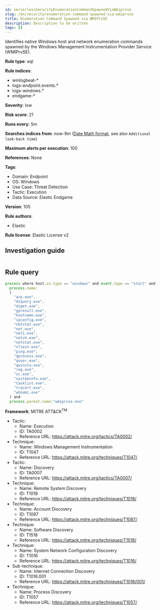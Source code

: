 ```yaml
---
id: serverlessSecurityEnumerationCommandSpawnedViaWmiprvse
slug: /en/security/enumeration-command-spawned-via-wmiprvse
title: Enumeration Command Spawned via WMIPrvSE
description: Description to be written
tags: []
---
```


<div id="enumeration-command-spawned-via-wmiprvse"></div>

Identifies native Windows host and network enumeration commands spawned by the Windows Management Instrumentation Provider Service (WMIPrvSE).

**Rule type**: eql

**Rule indices**: 

* winlogbeat-*
* logs-endpoint.events.*
* logs-windows.*
* endgame-*

**Severity**: low

**Risk score**: 21

**Runs every**: 5m

**Searches indices from**: now-9m ([Date Math format](((ref))/common-options.html#date-math), see also <DocLink id="serverlessSecurityRulesUiCreate" section="set-the-rules-schedule">`Additional look-back time`</DocLink>)

**Maximum alerts per execution**: 100

**References**: None

**Tags**: 

* Domain: Endpoint
* OS: Windows
* Use Case: Threat Detection
* Tactic: Execution
* Data Source: Elastic Endgame

**Version**: 105

**Rule authors**: 

* Elastic

**Rule license**: Elastic License v2

## Investigation guide

```markdown

```

## Rule query

```js
process where host.os.type == "windows" and event.type == "start" and
  process.name:
  (
    "arp.exe",
    "dsquery.exe",
    "dsget.exe",
    "gpresult.exe",
    "hostname.exe",
    "ipconfig.exe",
    "nbtstat.exe",
    "net.exe",
    "net1.exe",
    "netsh.exe",
    "netstat.exe",
    "nltest.exe",
    "ping.exe",
    "qprocess.exe",
    "quser.exe",
    "qwinsta.exe",
    "reg.exe",
    "sc.exe",
    "systeminfo.exe",
    "tasklist.exe",
    "tracert.exe",
    "whoami.exe"
  ) and
  process.parent.name:"wmiprvse.exe"

```

**Framework**: MITRE ATT&CK<sup>TM</sup>

* Tactic:
    * Name: Execution
    * ID: TA0002
    * Reference URL: https://attack.mitre.org/tactics/TA0002/
* Technique:
    * Name: Windows Management Instrumentation
    * ID: T1047
    * Reference URL: https://attack.mitre.org/techniques/T1047/
* Tactic:
    * Name: Discovery
    * ID: TA0007
    * Reference URL: https://attack.mitre.org/tactics/TA0007/
* Technique:
    * Name: Remote System Discovery
    * ID: T1018
    * Reference URL: https://attack.mitre.org/techniques/T1018/
* Technique:
    * Name: Account Discovery
    * ID: T1087
    * Reference URL: https://attack.mitre.org/techniques/T1087/
* Technique:
    * Name: Software Discovery
    * ID: T1518
    * Reference URL: https://attack.mitre.org/techniques/T1518/
* Technique:
    * Name: System Network Configuration Discovery
    * ID: T1016
    * Reference URL: https://attack.mitre.org/techniques/T1016/
* Sub-technique:
    * Name: Internet Connection Discovery
    * ID: T1016.001
    * Reference URL: https://attack.mitre.org/techniques/T1016/001/
* Technique:
    * Name: Process Discovery
    * ID: T1057
    * Reference URL: https://attack.mitre.org/techniques/T1057/

